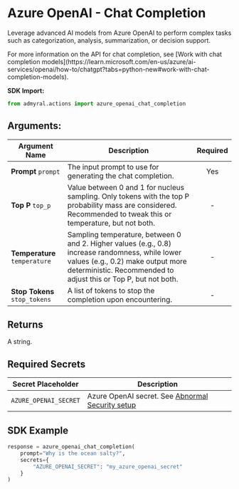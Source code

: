 
# Azure OpenAI - Chat Completion

Leverage advanced AI models from Azure OpenAI to perform complex tasks such as categorization, analysis, summarization, or decision support.

<Callout type="info">
	For more information on the API for chat completion, see [Work with chat
	completion
	models](https://learn.microsoft.com/en-us/azure/ai-services/openai/how-to/chatgpt?tabs=python-new#work-with-chat-completion-models).
</Callout>

**SDK Import:**

```python
from admyral.actions import azure_openai_chat_completion
```

## Arguments:

| Argument Name                 | Description                                                                                                                                                                                             | Required |
| ----------------------------- | ------------------------------------------------------------------------------------------------------------------------------------------------------------------------------------------------------- | :------: |
| **Prompt** `prompt`           | The input prompt to use for generating the chat completion.                                                                                                                                             |   Yes    |
| **Top P** `top_p`             | Value between 0 and 1 for nucleus sampling. Only tokens with the top P probability mass are considered. Recommended to tweak this or temperature, but not both.                                         |    -     |
| **Temperature** `temperature` | Sampling temperature, between 0 and 2. Higher values (e.g., 0.8) increase randomness, while lower values (e.g., 0.2) make output more deterministic. Recommended to adjust this or Top P, but not both. |    -     |
| **Stop Tokens** `stop_tokens` | A list of tokens to stop the completion upon encountering.                                                                                                                                              |    -     |

## Returns

A string.

## Required Secrets

| Secret Placeholder    | Description                                                                                 |
| --------------------- | ------------------------------------------------------------------------------------------- |
| `AZURE_OPENAI_SECRET` | Azure OpenAI secret. See [Abnormal Security setup](/integrations/azure_openai/azure_openai) |

## SDK Example

```python
response = azure_openai_chat_completion(
	prompt="Why is the ocean salty?",
	secrets={
		"AZURE_OPENAI_SECRET": "my_azure_openai_secret"
	}
)
```
